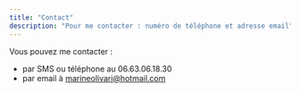 ```yaml
---
title: "Contact"
description: "Pour me contacter : numéro de téléphone et adresse email"
---
```



Vous pouvez me contacter :

- par SMS ou téléphone au 06.63.06.18.30
- par email à [marineolivari@hotmail.com](mailto:marineolivari@hotmail.com)

<!-- ![Portrait Marine Olivari](img/Photo_Marine_Olivari_mosaique.jpg){ width=200px } -->

